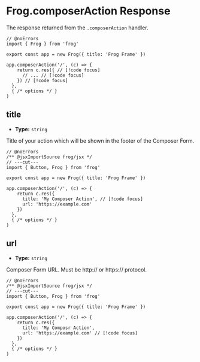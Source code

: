 # Frog.composerAction Response

The response returned from the `.composerAction` handler.

```tsx twoslash
// @noErrors
import { Frog } from 'frog'
 
export const app = new Frog({ title: 'Frog Frame' })

app.composerAction('/', (c) => {
    return c.res({ // [!code focus]
      // ... // [!code focus]
    }) // [!code focus]
  },
  { /* options */ }
)
```

## title

- **Type:** `string`

Title of your action which will be shown in the footer of the Composer Form.

```tsx twoslash
// @noErrors
/** @jsxImportSource frog/jsx */
// ---cut---
import { Button, Frog } from 'frog'
 
export const app = new Frog({ title: 'Frog Frame' })
 
app.composerAction('/', (c) => {
    return c.res({
      title: 'My Composer Action', // [!code focus]
      url: 'https://example.com'
    })
  },
  { /* options */ }
)
```

## url

- **Type:** `string`

Composer Form URL. Must be http:// or https:// protocol.

```tsx twoslash
// @noErrors
/** @jsxImportSource frog/jsx */
// ---cut---
import { Button, Frog } from 'frog'
 
export const app = new Frog({ title: 'Frog Frame' })
 
app.composerAction('/', (c) => {
    return c.res({
      title: 'My Composr Action',
      url: 'https://example.com' // [!code focus]
    })
  },
  { /* options */ }
)
```
